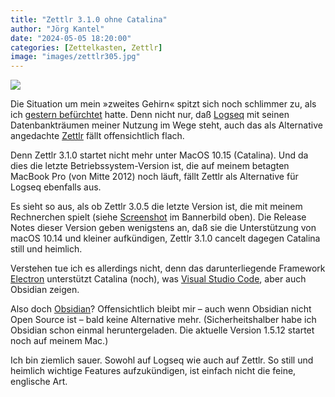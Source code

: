 ```yaml
---
title: "Zettlr 3.1.0 ohne Catalina"
author: "Jörg Kantel"
date: "2024-05-05 18:20:00"
categories: [Zettelkasten, Zettlr]
image: "images/zettlr305.jpg"
---
```


[![](images/zettlr305-b.jpg)](https://www.flickr.com/photos/schockwellenreiter/53700210046/)

Die Situation um mein »zweites Gehirn« spitzt sich noch schlimmer zu, als ich [gestern befürchtet](https://kantel.github.io/posts/2024050402_logseq_oder_zettlr/) hatte. Denn nicht nur, daß [Logseq](http://cognitiones.kantel-chaos-team.de/webworking/auszeichnungssprachen/logseq.html) mit seinen Datenbankträumen meiner Nutzung im Wege steht, auch das als Alternative angedachte [Zettlr](http://cognitiones.kantel-chaos-team.de/webworking/auszeichnungssprachen/zettlr.html) fällt offensichtlich flach.

Denn Zettlr 3.1.0 startet nicht mehr unter MacOS 10.15 (Catalina). Und da dies die letzte Betriebssystem-Version ist, die auf meinem betagten MacBook Pro (von Mitte 2012) noch läuft, fällt Zettlr als Alternative für Logseq ebenfalls aus.

Es sieht so aus, als ob Zettlr 3.0.5 die letzte Version ist, die mit meinem Rechnerchen spielt (siehe [Screenshot](https://www.flickr.com/photos/schockwellenreiter/53700210046/) im Bannerbild oben). Die Release Notes dieser Version geben wenigstens an, daß sie die Unterstützung von macOS 10.14 und kleiner aufkündigen, Zettlr 3.1.0 cancelt dagegen Catalina still und heimlich.

Verstehen tue ich es allerdings nicht, denn das darunterliegende Framework [Electron](http://cognitiones.kantel-chaos-team.de/webworking/frameworks/electron.html) unterstützt Catalina (noch), was [Visual Studio Code](http://cognitiones.kantel-chaos-team.de/produktivitaet/visualstudiocode.html), aber auch Obsidian zeigen.

Also doch [Obsidian](http://cognitiones.kantel-chaos-team.de/webworking/auszeichnungssprachen/obsidian.html)? Offensichtlich bleibt mir -- auch wenn Obsidian nicht Open Source ist -- bald keine Alternative mehr. (Sicherheitshalber habe ich Obsidian schon einmal heruntergeladen. Die aktuelle Version 1.5.12 startet noch auf meinem Mac.)

Ich bin ziemlich sauer. Sowohl auf Logseq wie auch auf Zettlr. So still und heimlich wichtige Features aufzukündigen, ist einfach nicht die feine, englische Art.